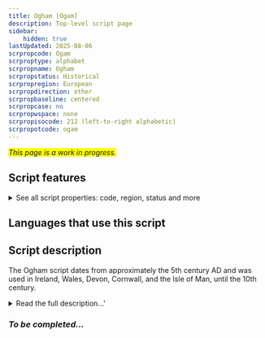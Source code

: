 ```yaml
---
title: Ogham [Ogam]
description: Top-level script page
sidebar:
    hidden: true
lastUpdated: 2025-08-06
scrpropcode: Ogam
scrproptype: alphabet
scrpropname: Ogham
scrpropstatus: Historical
scrpropregion: European
scrpropdirection: other
scrpropbaseline: centered
scrpropcase: no
scrpropwspace: none
scrpropisocode: 212 (left-to-right alphabetic)
scrpropotcode: ogam
---
```


<span style='background-color:yellow'>_This page is a work in progress._</span>


## Script features

<details>
<summary> See all script properties: code, region, status and more</summary>
<ScriptInfo />
</details>

## Languages that use this script

<WsList script='Ogam' wsMax='5' />

## Script description

The Ogham script dates from approximately the 5th century AD and was used in Ireland, Wales, Devon, Cornwall, and the Isle of Man, until the 10th century.

<details><summary>Read the full description...'</summary>_Not yet available._</details>

### _To be completed..._

